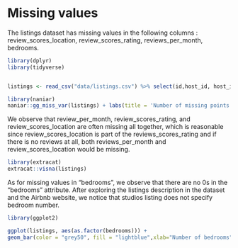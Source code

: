 # Missing values

The listings dataset has missing values in the following columns : review_scores_location, review_scores_rating, reviews_per_month, bedrooms. 


```r
library(dplyr)
library(tidyverse)


listings <- read_csv("data/listings.csv") %>% select(id,host_id, host_is_superhost, neighbourhood_cleansed, neighbourhood_group_cleansed, latitude, longitude, room_type, bedrooms, price, reviews_per_month, review_scores_rating, review_scores_location, availability_365)
```


```r
library(naniar)
naniar::gg_miss_var(listings) + labs(title = 'Number of missing points in Airbnb listings Data')
```

We observe that review_per_month, review_scores_rating, and review_scores_location are often missing all together, which is reasonable since review_scores_location is part of the reviews_scores_rating and if there is no reviews at all, both reviews_per_month and review_scores_location would be missing. 

```r
library(extracat)
extracat::visna(listings)
```


As for missing values in "bedrooms", we observe that there are no 0s in the "bedrooms" attribute. After exploring the listings description in the dataset and the Airbnb website, we notice that studios listing does not specify bedroom number.  

```r
library(ggplot2)

ggplot(listings, aes(as.factor(bedrooms))) +
geom_bar(color = "grey50", fill = "lightblue",xlab="Number of bedrooms") 

```

